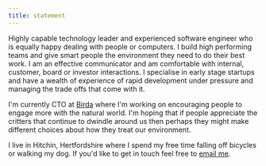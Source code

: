 ```yaml
---
title: statement
---
```


Highly capable technology leader and experienced software engineer who is equally happy dealing with people or computers. I build high performing teams and give smart people the environment they need to do their best work. I am an effective communicator and am comfortable with internal, customer, board or investor interactions. I specialise in early stage startups and have a wealth of experience of rapid development under pressure and managing the trade offs that come with it.

I'm currently CTO at [Birda](https://birda.org) where I'm working on encouraging people to engage more with the natural world. I'm hoping that if people appreciate the critters that continue to dwindle around us then perhaps they might make different choices about how they treat our environment.

I live in Hitchin, Hertfordshire where I spend my free time falling off bicycles or walking my dog. If you'd like to get in touch feel free to [email me](mailto:dom@dombarker.co.uk).
